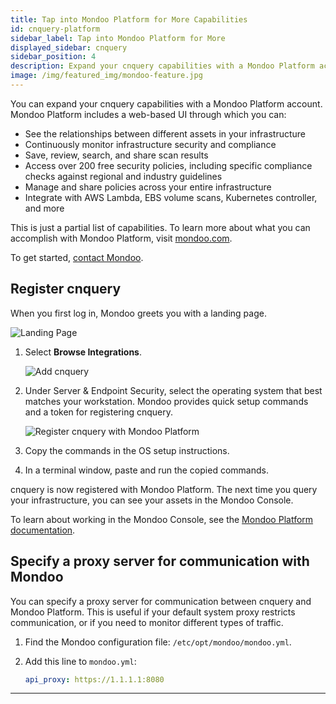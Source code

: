 ```yaml
---
title: Tap into Mondoo Platform for More Capabilities
id: cnquery-platform
sidebar_label: Tap into Mondoo Platform for More
displayed_sidebar: cnquery
sidebar_position: 4
description: Expand your cnquery capabilities with a Mondoo Platform account.
image: /img/featured_img/mondoo-feature.jpg
---
```


You can expand your cnquery capabilities with a Mondoo Platform account. Mondoo Platform includes a web-based UI through which you can:

- See the relationships between different assets in your infrastructure
- Continuously monitor infrastructure security and compliance
- Save, review, search, and share scan results
- Access over 200 free security policies, including specific compliance checks against regional and industry guidelines
- Manage and share policies across your entire infrastructure
- Integrate with AWS Lambda, EBS volume scans, Kubernetes controller, and more

This is just a partial list of capabilities. To learn more about what you can accomplish with Mondoo Platform, visit [mondoo.com](https://mondoo.com).

To get started, [contact Mondoo](https://mondoo.com/contact).

## Register cnquery

When you first log in, Mondoo greets you with a landing page.

![Landing Page](/img/platform/start/welcome_to_mondoo.png)

1. Select **Browse Integrations**.

   ![Add cnquery](/img/cnspec/cnspec-add-integration.png)

2. Under Server & Endpoint Security, select the operating system that best matches your workstation. Mondoo provides quick setup commands and a token for registering cnquery.

   ![Register cnquery with Mondoo Platform](/img/cnspec/cnspec-platform-quick-setup.png)

3. Copy the commands in the OS setup instructions.

4. In a terminal window, paste and run the copied commands.

cnquery is now registered with Mondoo Platform. The next time you query your infrastructure, you can see your assets in the Mondoo Console.

To learn about working in the Mondoo Console, see the [Mondoo Platform documentation](/platform/home/).

## Specify a proxy server for communication with Mondoo

You can specify a proxy server for communication between cnquery and Mondoo Platform. This is useful if your default system proxy restricts communication, or if you need to monitor different types of traffic.

1. Find the Mondoo configuration file: `/etc/opt/mondoo/mondoo.yml`.

2. Add this line to `mondoo.yml`:

   ```yaml
   api_proxy: https://1.1.1.1:8080
   ```

---
